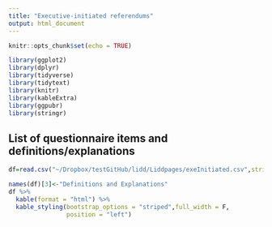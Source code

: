 ```yaml
---
title: "Executive-initiated referendums"
output: html_document
---
```


```r
knitr::opts_chunk$set(echo = TRUE)
```


```r
library(ggplot2)
library(dplyr)
library(tidyverse)
library(tidytext)
library(knitr)
library(kableExtra)
library(ggpubr)
library(stringr)
```

## List of questionnaire items and definitions/explanations
```r
df=read.csv("~/Dropbox/testGitHub/lidd/Liddpages/exeInitiated.csv",stringsAsFactors = F)

names(df)[3]<-"Definitions and Explanations"
df %>% 
  kable(format = "html") %>%
  kable_styling(bootstrap_options = "striped",full_width = F,
                position = "left")
```

